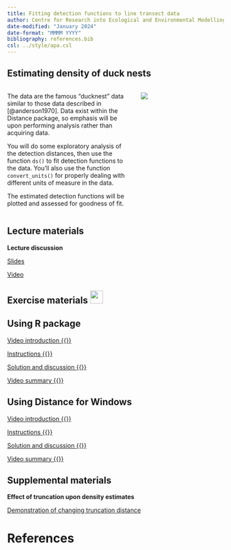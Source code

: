 ```yaml
---
title: Fitting detection functions to line transect data
author: Centre for Research into Ecological and Environmental Modelling <br> **University of St Andrews**
date-modified: "January 2024"
date-format: "MMMM YYYY"
bibliography: references.bib
csl: ../style/apa.csl
---
```


## Estimating density of duck nests


::: columns

::: {.column width="60%"}
The data are the famous "ducknest" data similar to those data described in [@anderson1970].  Data exist within the Distance package, so emphasis will be upon performing analysis rather than acquiring data.

You will do some exploratory analysis of the detection distances, then use the function `ds()` to fit detection functions to the data.  You'll also use the function `convert_units()` for properly dealing with different units of measure in the data.

The estimated detection functions will be plotted and assessed for goodness of fit.
:::

::: {.column width="40%"}
![](nest-unsplash.jpg)

:::

:::

## Lecture materials
::: slide-deck
**Lecture discussion**


::: slides
[Slides](Mod2-2023-detfnmod.pdf)
:::


::: video
[Video](https://youtu.be/E3EJeeM9Wsk)
:::
:::


## Exercise materials ![](../style/icons/application-exercise.png){height=30}

::::: {.panel-tabset .nav-pills}


## Using R package

::: video
[Video introduction  {{<fa brands r-project>}} ](https://youtu.be/BCDqJ4xx1T4)
:::

::: instructions
[Instructions  {{<fa brands r-project>}}](R-prac/Pr2-instructions.qmd)
:::

::: instructions
[Solution and discussion  {{<fa brands r-project>}}](R-prac/Prac2_solution.qmd)
:::

::: video
[Video summary  {{<fa brands r-project>}}](https://youtu.be/pJKeXtPvuAI)
:::

## Using Distance for Windows

::: video
[Video introduction  {{<fa brands windows>}}](https://youtu.be/MjMHAiV0ZYM)
:::

::: instructions
[Instructions  {{<fa brands windows>}}](DistWin-prac/Pr2-instructions-DistWin.qmd)
:::

::: instructions
[Solution and discussion  {{<fa brands windows>}}](DistWin-prac/Pr2-solution-DistWin.qmd)
:::

::: video
[Video summary  {{<fa brands windows>}}](https://youtu.be/IEGWzXNgTm8)
:::

:::::

## Supplemental materials
::: homework
**Effect of truncation upon density estimates**

::: instructions
[Demonstration of changing truncation distance](truncation-decisions.qmd)
:::
:::

# References